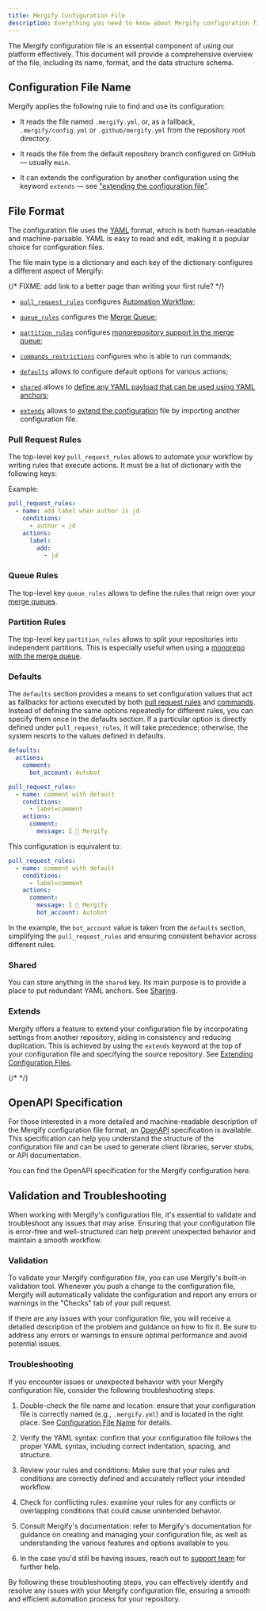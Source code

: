 ```yaml
---
title: Mergify Configuration File
description: Everything you need to know about Mergify configuration file
---
```



The Mergify configuration file is an essential component of using our platform
effectively. This document will provide a comprehensive overview of the file,
including its name, format, and the data structure schema.

## Configuration File Name

Mergify applies the following rule to find and use its configuration:

- It reads the file named `.mergify.yml`, or, as a fallback,
  `.mergify/config.yml` or `.github/mergify.yml` from the repository root
  directory.

- It reads the file from the default repository branch configured on GitHub —
  usually `main`.

- It can extends the configuration by another configuration using the keyword
  `extends` — see ["extending the configuration
  file"](file-format#extending-configuration-files).

## File Format

The configuration file uses the [YAML](https://yaml.org/) format, which is both
human-readable and machine-parsable. YAML is easy to read and edit, making it a
popular choice for configuration files.

The file main type is a dictionary and each key of the dictionary configures a
different aspect of Mergify:

{/* FIXME: add link to a better page than writing your first rule? */}

- [`pull_request_rules`](#pull-request-rules) configures [Automation
  Workflow](/workflow/writing-your-first-rule);

- [`queue_rules`](#queue-rules) configures the [Merge
  Queue](/merge-queue/intro);

- [`partition_rules`](#partition-rules) configures [monorepository support in
  the merge queue](/merge-queue/partitions);

- [`commands_restrictions`](/commands/restrictions) configures who is able to
  run commands;

- [`defaults`](#defaults) allows to configure default options for various
  actions;

- [`shared`](#shared) allows to [define any YAML payload that can be used using
  YAML anchors](sharing#sharing-configuration-sections);

- [`extends`](#extends) allows to [extend the
  configuration](sharing#extending-configuration-files) file by importing
  another configuration file.

### Pull Request Rules

The top-level key `pull_request_rules` allows to automate your workflow by
writing rules that execute actions. It must be a list of dictionary with the
following keys:

<OptionsTable name="PullRequestRule" />

Example:

```yaml
pull_request_rules:
  - name: add label when author is jd
    conditions:
      - author = jd
    actions:
      label:
        add:
          - jd
```

### Queue Rules

The top-level key `queue_rules` allows to define the rules that reign over your
[merge queues](/merge-queue/intro).

<OptionsTable name="QueueRule" />

### Partition Rules

The top-level key `partition_rules` allows to split your repositories into
independent partitions. This is especially useful when using a [monorepo with
the merge queue](/merge-queue/partitions).

<OptionsTable name="PartitionRule" />

### Defaults

The `defaults` section provides a means to set configuration values that act as
fallbacks for actions executed by both [pull request rules](/workflow/) and
[commands](/commands). Instead of defining the same options repeatedly for
different rules, you can specify them once in the defaults section. If a
particular option is directly defined under `pull_request_rules`, it will take
precedence; otherwise, the system resorts to the values defined in defaults.

```yaml
defaults:
  actions:
    comment:
      bot_account: Autobot

pull_request_rules:
  - name: comment with default
    conditions:
      - label=comment
    actions:
      comment:
        message: I 💙 Mergify
```

This configuration is equivalent to:

```yaml
pull_request_rules:
  - name: comment with default
    conditions:
      - label=comment
    actions:
      comment:
        message: I 💙 Mergify
        bot_account: Autobot

```

In the example, the `bot_account` value is taken from the `defaults` section,
simplifying the `pull_request_rules` and ensuring consistent behavior across
different rules.

### Shared

You can store anything in the `shared` key. Its main purpose is to provide a
place to put redundant YAML anchors. See
[Sharing](sharingsSharing-configuration-sections).

### Extends

Mergify offers a feature to extend your configuration file by incorporating
settings from another repository, aiding in consistency and reducing
duplication. This is achieved by using the `extends` keyword at the top of your
configuration file and specifying the source repository. See [Extending
Configuration Files](sharing#extending-configuration-files).

{/* <OptionsTable name="Extend" /> */}

## OpenAPI Specification

For those interested in a more detailed and machine-readable description of the
Mergify configuration file format, an [OpenAPI](https://www.openapis.org/)
specification is available. This specification can help you understand the
structure of the configuration file and can be used to generate client
libraries, server stubs, or API documentation.

You can find <DownloadLink path="/mergify-configuration-openapi.json">the
OpenAPI specification for the Mergify configuration here</DownloadLink>.

## Validation and Troubleshooting

When working with Mergify's configuration file, it's essential to validate and
troubleshoot any issues that may arise. Ensuring that your configuration file
is error-free and well-structured can help prevent unexpected behavior and
maintain a smooth workflow.

### Validation

To validate your Mergify configuration file, you can use Mergify's built-in
validation tool. Whenever you push a change to the configuration file, Mergify
will automatically validate the configuration and report any errors or warnings
in the "Checks" tab of your pull request.

<Screenshot src={configCheckScreenshot} alt="Mergify configuration check" />

If there are any issues with your configuration file, you will receive a
detailed description of the problem and guidance on how to fix it. Be sure to
address any errors or warnings to ensure optimal performance and avoid
potential issues.

### Troubleshooting

If you encounter issues or unexpected behavior with your Mergify configuration
file, consider the following troubleshooting steps:

1. Double-check the file name and location: ensure that your configuration file
   is correctly named (e.g., `.mergify.yml`) and is located in the right place.
   See [Configuration File Name](.#configuration-file-name) for details.

2. Verify the YAML syntax: confirm that your configuration file follows the
   proper YAML syntax, including correct indentation, spacing, and structure.

3. Review your rules and conditions: Make sure that your rules and conditions
   are correctly defined and accurately reflect your intended workflow.

4. Check for conflicting rules: examine your rules for any conflicts or
   overlapping conditions that could cause unintended behavior.

5. Consult Mergify's documentation: refer to Mergify's documentation for
   guidance on creating and managing your configuration file, as well as
   understanding the various features and options available to you.

6. In the case you'd still be having issues, reach out to [support
   team](mailto:support@mergify.com) for further help.

By following these troubleshooting steps, you can effectively identify and
resolve any issues with your Mergify configuration file, ensuring a smooth and
efficient automation process for your repository.
